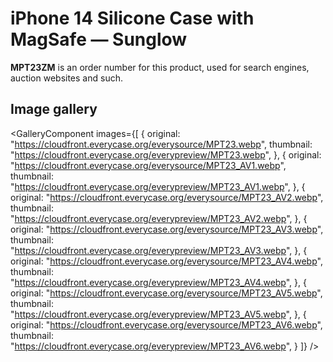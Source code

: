 
# iPhone 14 Silicone Case with MagSafe — Sunglow

<Callout type='info' emoji='👉🏻'>**MPT23ZM** is an order number for this product, used for search engines, auction websites and such.</Callout>

## Image gallery

<GalleryComponent
    images={[
      {
        original: "https://cloudfront.everycase.org/everysource/MPT23.webp",
        thumbnail: "https://cloudfront.everycase.org/everypreview/MPT23.webp",
      },
      {
        original: "https://cloudfront.everycase.org/everysource/MPT23_AV1.webp",
        thumbnail: "https://cloudfront.everycase.org/everypreview/MPT23_AV1.webp",
      },
      {
        original: "https://cloudfront.everycase.org/everysource/MPT23_AV2.webp",
        thumbnail: "https://cloudfront.everycase.org/everypreview/MPT23_AV2.webp",
      },
      {
        original: "https://cloudfront.everycase.org/everysource/MPT23_AV3.webp",
        thumbnail: "https://cloudfront.everycase.org/everypreview/MPT23_AV3.webp",
      },
      {
        original: "https://cloudfront.everycase.org/everysource/MPT23_AV4.webp",
        thumbnail: "https://cloudfront.everycase.org/everypreview/MPT23_AV4.webp",
      },
      {
        original: "https://cloudfront.everycase.org/everysource/MPT23_AV5.webp",
        thumbnail: "https://cloudfront.everycase.org/everypreview/MPT23_AV5.webp",
      },
      {
        original: "https://cloudfront.everycase.org/everysource/MPT23_AV6.webp",
        thumbnail: "https://cloudfront.everycase.org/everypreview/MPT23_AV6.webp",
      }
    ]}
  />
